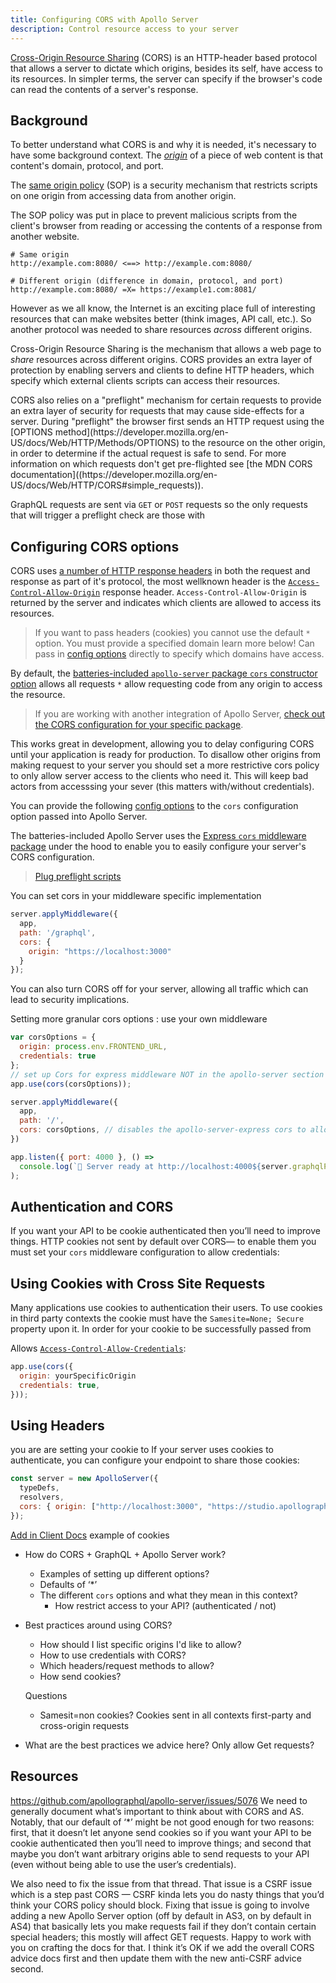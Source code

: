 ```yaml
---
title: Configuring CORS with Apollo Server
description: Control resource access to your server
---
```


[Cross-Origin Resource Sharing](https://developer.mozilla.org/en-US/docs/Web/HTTP/CORS) (CORS) is an HTTP-header based protocol that allows a server to dictate which origins, besides its self, have access to its resources. In simpler terms, the server can specify if the browser's code can read the contents of a server's response.

## Background

To better understand what CORS is and why it is needed, it's necessary to have some background context. The [_origin_](https://developer.mozilla.org/en-US/docs/Web/Security/Same-origin_policy#definition_of_an_origin) of a piece of web content is that content's domain, protocol, and port.

The [same origin policy](https://developer.mozilla.org/en-US/docs/Web/Security/Same-origin_policy) (SOP) is a security mechanism that restricts scripts on one origin from accessing data from another origin.

<!--  CHECK THAT -->
The SOP policy was put in place to prevent malicious scripts from the client's browser from reading or accessing the contents of a response from another website.

```none
# Same origin
http://example.com:8080/ <==> http://example.com:8080/

# Different origin (difference in domain, protocol, and port)
http://example.com:8080/ =X= https://example1.com:8081/
```

However as we all know, the Internet is an exciting place full of interesting resources that can make websites better (think images, API call, etc.). So another protocol was needed to share resources _across_ different origins.

Cross-Origin Resource Sharing is the mechanism that allows a web page to  _share_ resources across different origins. CORS provides an extra layer of protection by enabling servers and clients to define HTTP headers, which specify which external clients scripts can access their resources.

<!-- position as extra information for now until CSRF guidance is ready and we can extract  -->
<ExpansionPanel title="Extra CORS info">
CORS also relies on a "preflight" mechanism for certain requests to provide an extra layer of security for requests that may cause side-effects for a server. During "preflight" the browser first sends an HTTP request using the [OPTIONS method](https://developer.mozilla.org/en-US/docs/Web/HTTP/Methods/OPTIONS) to the resource on the other origin, in order to determine if the actual request is safe to send. For more information on which requests don't get pre-flighted see [the MDN CORS documentation]((https://developer.mozilla.org/en-US/docs/Web/HTTP/CORS#simple_requests)).


<!-- position as extra information for now until CSRF guidance is ready and we can extract  -->
GraphQL requests are sent via `GET` or `POST` requests so the only requests that will trigger a preflight check are those with

</ExpansionPanel>

## Configuring CORS options

<!--  Cover `*` -->
CORS uses [a number of HTTP response headers](https://developer.mozilla.org/en-US/docs/Web/HTTP/CORS#the_http_response_headers) in both the request and response as part of it's protocol, the most wellknown header is the [`Access-Control-Allow-Origin`](https://developer.mozilla.org/en-US/docs/Web/HTTP/Headers/Access-Control-Allow-Origin) response header.  `Access-Control-Allow-Origin` is returned by the server and indicates which clients are allowed to access its resources.

> If you want to pass headers (cookies) you cannot use the default `*` option. You must provide a specified domain learn more below! Can pass in [config options](https://github.com/expressjs/cors#configuration-options) directly to specify which domains have access.

By default, the [batteries-included `apollo-server` package `cors` constructor option](../api/apollo-server/#cors) allows all requests `*` allow requesting code from any origin to access the resource.

> If you are working with another integration of Apollo Server, [check out the CORS configuration for your specific package](../api/apollo-server/#cors-1).

This works great in development, allowing you to delay configuring CORS until your application is ready for production. To disallow other origins from making request to your server you should set a more restrictive cors policy to only allow server access to the clients who need it. This will keep bad actors from accesssing your sever (this matters with/without credentials).

You can provide the following [config options](https://github.com/expressjs/cors#configuration-options) to the `cors` configuration option passed into Apollo Server.

The batteries-included Apollo Server uses the [Express `cors` middleware package](https://www.npmjs.com/package/cors) under the hood to enable you to easily configure your server's CORS configuration.

> [Plug preflight scripts](https://www.apollographql.com/blog/announcement/tooling/automatically-authenticate-with-preflight-scripts-in-apollo-studio-explorer/#test-and-publish-your-script)

<!--  Examples of setting custom cors policy for batteries included AS3 -->
<!--  Do I need to cover Access-Control-Allow-Credentials? -->
You can set cors in your middleware specific implementation

```js
server.applyMiddleware({
  app,
  path: '/graphql',
  cors: {
    origin: "https://localhost:3000"
  }
});
```

<!-- Add note to add sandbox to restricted CORS  -->

You can also turn CORS off for your server, allowing all traffic which can lead to security implications.

Setting more granular cors options : use your own middleware

```js
var corsOptions = {
  origin: process.env.FRONTEND_URL,
  credentials: true
};
// set up Cors for express middleware NOT in the apollo-server section
app.use(cors(corsOptions));

server.applyMiddleware({
  app,
  path: '/',
  cors: corsOptions, // disables the apollo-server-express cors to allow the cors middleware use
})

app.listen({ port: 4000 }, () =>
  console.log(`🚀 Server ready at http://localhost:4000${server.graphqlPath}`)
);
```

## Authentication and CORS
If you want your API to be cookie authenticated then you’ll need to improve things. HTTP cookies not sent by default over CORS— to enable them you must set your `cors` middleware configuration to allow credentials:

## Using Cookies with Cross Site Requests
<!--  I need to setup a cookie example -->
<!-- What is a SameSite=None cookie? How does it work with CORS? -->
Many applications use cookies to authentication  their users. To use cookies in third party contexts the cookie must have the `Samesite=None; Secure` property upon it. In order for your cookie to be successfully passed from

Allows [`Access-Control-Allow-Credentials`](https://developer.mozilla.org/en-US/docs/Web/HTTP/Headers/Access-Control-Allow-Credentials):

```js
app.use(cors({
  origin: yourSpecificOrigin
  credentials: true,
}));
```

<!--  Cookies vs. Headers? -->

## Using Headers
<!--  I need to setup an headers example -->

you are are setting your cookie to
If your server uses cookies to authenticate, you can configure your endpoint to share those cookies:

```js
const server = new ApolloServer({
  typeDefs,
  resolvers,
  cors: { origin: ["http://localhost:3000", "https://studio.apollographql.com"], credentials: true },
});
```

<!-- Cookie example with CORS -->
[Add in Client Docs](https://www.apollographql.com/docs/react/networking/basic-http-networking) example of cookies



- How do CORS + GraphQL + Apollo Server work?
  - Examples of setting up different options?
  - Defaults of ‘*’
  - The different `cors` options and what they mean in this context?
    - How restrict access  to your API? (authenticated / not)
- Best practices around using CORS?
  - How should I list specific origins I'd like to allow?
  - How to use credentials with CORS?
  - Which headers/request methods to allow?
  - How send cookies?

  Questions
  - Samesit=non cookies?
    Cookies sent in all contexts  first-party and cross-origin requests

- What are the best practices we advice here? Only allow Get requests?




## Resources

https://github.com/apollographql/apollo-server/issues/5076
We need to generally document what’s important to think about with CORS and AS.  Notably, that our default of ‘*’ might be not good enough for two reasons: first, that it doesn’t let anyone send cookies so if you want your API to be cookie authenticated then you’ll need to improve things; and second that maybe you don’t want arbitrary origins able to send requests to your API (even without being able to use the user’s credentials).

We also need to fix the issue from that thread.  That issue is a CSRF issue which is a step past CORS — CSRF kinda lets you do nasty things that you’d think your CORS policy should block. Fixing that issue is going to involve adding a new Apollo Server option (off by default in AS3, on by default in AS4) that basically lets you make requests fail if they don’t contain certain special headers; this mostly will affect GET requests. Happy to work with you on crafting the docs for that.  I think it’s OK if we add the overall CORS advice docs first and then update them with the new anti-CSRF advice second.
